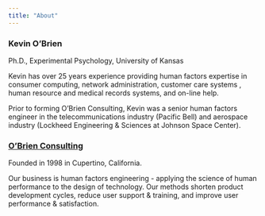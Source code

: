 ```yaml
---
title: "About"
---
```


### Kevin O'Brien
Ph.D., Experimental Psychology, University of Kansas

Kevin has over 25 years experience providing human factors expertise in consumer computing, network administration, customer care systems , human resource and medical records systems, and on-line help.

Prior to forming O’Brien Consulting, Kevin was a senior human factors engineer in the telecommunications industry (Pacific Bell) and aerospace industry (Lockheed Engineering & Sciences at Johnson Space Center).

### [O'Brien Consulting](http://obrien-consulting.com)
Founded in 1998 in Cupertino, California.

Our business is human factors engineering - applying the science of human performance to the design of technology. Our methods shorten product development cycles, reduce user support & training, and improve user performance & satisfaction.